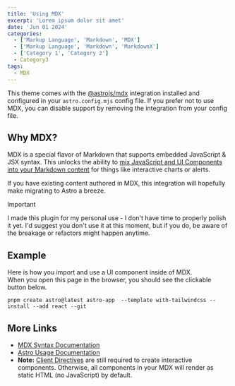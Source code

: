 ```yaml
---
title: 'Using MDX'
excerpt: 'Lorem ipsum dolor sit amet'
date: 'Jun 01 2024'
categories:
  - ['Markup Language', 'Markdown', 'MDX']
  - ['Markup Language', 'Markdown', 'MarkdownX']
  - ['Category 1', 'Category 2']
  - Category3
tags:
  - MDX
---
```


This theme comes with the [@astrojs/mdx](https://docs.astro.build/en/guides/integrations-guide/mdx/) integration installed and configured in your `astro.config.mjs` config file. If you prefer not to use MDX, you can disable support by removing the integration from your config file.

## Why MDX?

MDX is a special flavor of Markdown that supports embedded JavaScript & JSX syntax. This unlocks the ability to [mix JavaScript and UI Components into your Markdown content](https://docs.astro.build/en/guides/markdown-content/#mdx-features) for things like interactive charts or alerts.

If you have existing content authored in MDX, this integration will hopefully make migrating to Astro a breeze.

> [!IMPORTANT]
> I made this plugin for my personal use - I don't have time to properly polish it yet. I'd suggest you don't use it at this moment, but if you do, be aware of the breakage or refactors might happen anytime.

## Example

Here is how you import and use a UI component inside of MDX.  
When you open this page in the browser, you should see the clickable button below.

```shell
pnpm create astro@latest astro-app  --template with-tailwindcss --install --add react --git
```

## More Links

- [MDX Syntax Documentation](https://mdxjs.com/docs/what-is-mdx)
- [Astro Usage Documentation](https://docs.astro.build/en/guides/markdown-content/#markdown-and-mdx-pages)
- **Note:** [Client Directives](https://docs.astro.build/en/reference/directives-reference/#client-directives) are still required to create interactive components. Otherwise, all components in your MDX will render as static HTML (no JavaScript) by default.
